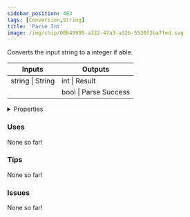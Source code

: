 ```yaml
---
sidebar_position: 483
tags: [Conversion,String]
title: 'Parse Int'
image: /img/chip/00b49995-a322-47a3-a32b-5530f2ba7fed.svg
---
```


Converts the input string to a integer if able.



<IChip uuid="00b49995-a322-47a3-a32b-5530f2ba7fed"/>

<table><thead><tr><th>Inputs</th><th>Outputs</th></tr></thead><tbody><tr><td>string | String</td><td>int | Result</td></tr><tr><td /><td>bool | Parse Success</td></tr></tbody></table>

<details>
  <summary>Properties</summary>
  <div>
    <div>
    <table>
      <tbody>
        <tr>
          <td>Is beta required?</td>
          <td>No</td>
        </tr>
        <tr>
          <td>Is chip a trolling risk?</td>
          <td>No</td>
        </tr>
        <tr>
          <td>Is chip a role assignment risk?</td>
          <td>No</td>
        </tr>
        <tr>
          <td>Chip UUID</td>
          <td>00b49995-a322-47a3-a32b-5530f2ba7fed</td>
        </tr>
        <tr>
          <td>Room availability</td>
          <td>Available everywhere</td>
        </tr>
      </tbody>
    </table>
    </div>
  </div>
</details>

### Uses

None so far!

### Tips

None so far!

### Issues

None so far!